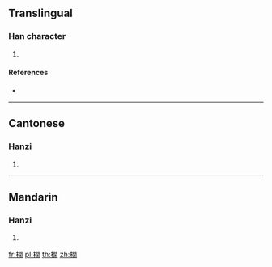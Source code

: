 ==Translingual==

===Han character===
{{Han char|rn=75|rad=木|as=12|sn=16|four=|canj=DANB|ids=⿰木閒}}

# {{defn|Han|sort=木12}}

====References====
* {{Han ref|kx=0553.020|dkj=15527|dj=0941.180|hdz=21296.140|uh=6A4C|ud=27212}}

----

==Cantonese==

===Hanzi===
{{yue-hanzi|jyut=[[haan5]]|y=haan5}}

# {{defn|lang=yue|sort=木12}}

----

==Mandarin==

===Hanzi===
{{cmn-hanzi|pin=[[xiàn]] ([[xian4]])|wg=hsien<sup>4</sup>}}

# {{defn|lang=cmn|sort=木12}}

[[fr:橌]]
[[pl:橌]]
[[th:橌]]
[[zh:橌]]